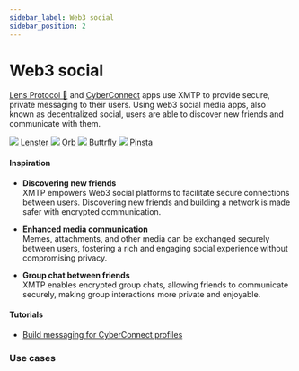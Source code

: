 ```yaml
---
sidebar_label: Web3 social
sidebar_position: 2
---
```



# Web3 social

[Lens Protocol 🌿](https://docs.lens.xyz/) and [CyberConnect](https://cyberconnect.hashnode.dev/) apps use XMTP to provide secure, private messaging to their users. Using web3 social media apps, also known as decentralized social, users are able to discover new friends and communicate with them.

<div class="chain-list white">
  <a href="https://lenster.xyz/" class="chain-item">
    <img src={lenster} />
    <span>Lenster</span>
  </a>
  <a href="https://orb.ac/" class="chain-item">
    <img src={orb} />
    <span>Orb</span>
  </a>
  <a href="https://buttrfly.app/" class="chain-item">
    <img src={buttrfly} />
    <span>Buttrfly</span>
  </a>
  <a href="https://pinsta.xyz/" class="chain-item">
    <img src={pinsta} />
    <span>Pinsta</span>
  </a>
</div>

#### Inspiration

- **Discovering new friends**  
   XMTP empowers Web3 social platforms to facilitate secure connections between users. Discovering new friends and building a network is made safer with encrypted communication.

- **Enhanced media communication**  
   Memes, attachments, and other media can be exchanged securely between users, fostering a rich and engaging social experience without compromising privacy.

- **Group chat between friends**  
   XMTP enables encrypted group chats, allowing friends to communicate securely, making group interactions more private and enjoyable.

#### Tutorials

- [Build messaging for CyberConnect profiles](https://cyberconnect.hashnode.dev/integrating-xmtp-into-cyberconnect-a-guide)

### Use cases


<Usecases />
